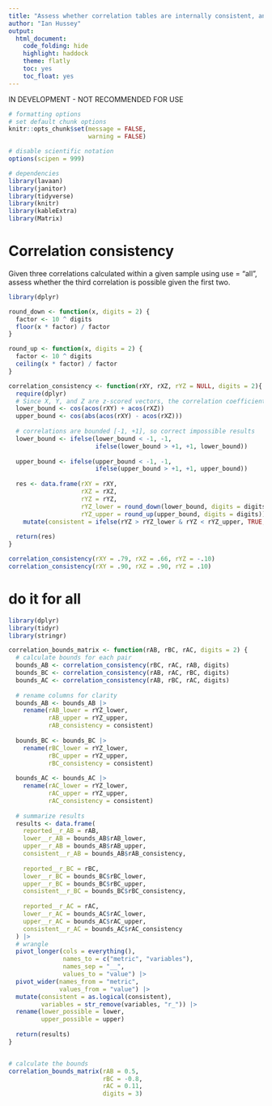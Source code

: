 ```yaml
---
title: "Assess whether correlation tables are internally consistent, and reconstruct regression analyses from correlation matrices"
author: "Ian Hussey"
output:
  html_document:
    code_folding: hide
    highlight: haddock
    theme: flatly
    toc: yes
    toc_float: yes
---
```


IN DEVELOPMENT - NOT RECOMMENDED FOR USE
 
```r

# formatting options
# set default chunk options
knitr::opts_chunk$set(message = FALSE, 
                      warning = FALSE)

# disable scientific notation
options(scipen = 999) 

```

```r

# dependencies
library(lavaan)
library(janitor)
library(tidyverse)
library(knitr)
library(kableExtra)
library(Matrix)

```

# Correlation consistency

Given three correlations calculated within a given sample using use = "all", assess whether the third correlation is possible given the first two.

```r

library(dplyr)

round_down <- function(x, digits = 2) {
  factor <- 10 ^ digits
  floor(x * factor) / factor
}

round_up <- function(x, digits = 2) {
  factor <- 10 ^ digits
  ceiling(x * factor) / factor
}

correlation_consistency <- function(rXY, rXZ, rYZ = NULL, digits = 2){
  require(dplyr)
  # Since X, Y, and Z are z-scored vectors, the correlation coefficient between any pair is the cosine similarity.
  lower_bound <- cos(acos(rXY) + acos(rXZ))
  upper_bound <- cos(abs(acos(rXY) - acos(rXZ)))
  
  # correlations are bounded [-1, +1], so correct impossible results
  lower_bound <- ifelse(lower_bound < -1, -1, 
                        ifelse(lower_bound > +1, +1, lower_bound))
  
  upper_bound <- ifelse(upper_bound < -1, -1, 
                        ifelse(upper_bound > +1, +1, upper_bound))
  
  res <- data.frame(rXY = rXY,
                    rXZ = rXZ,
                    rYZ = rYZ,
                    rYZ_lower = round_down(lower_bound, digits = digits),
                    rYZ_upper = round_up(upper_bound, digits = digits)) |>
    mutate(consistent = ifelse(rYZ > rYZ_lower & rYZ < rYZ_upper, TRUE, FALSE))
  
  return(res)
}

correlation_consistency(rXY = .79, rXZ = .66, rYZ = -.10)
correlation_consistency(rXY = .90, rXZ = .90, rYZ = .10)

```

# do it for all

```r

library(dplyr)
library(tidyr)
library(stringr)

correlation_bounds_matrix <- function(rAB, rBC, rAC, digits = 2) {
  # calculate bounds for each pair
  bounds_AB <- correlation_consistency(rBC, rAC, rAB, digits)
  bounds_BC <- correlation_consistency(rAB, rAC, rBC, digits)
  bounds_AC <- correlation_consistency(rAB, rBC, rAC, digits)
  
  # rename columns for clarity
  bounds_AB <- bounds_AB |>
    rename(rAB_lower = rYZ_lower,
           rAB_upper = rYZ_upper,
           rAB_consistency = consistent)
  
  bounds_BC <- bounds_BC |>
    rename(rBC_lower = rYZ_lower,
           rBC_upper = rYZ_upper,
           rBC_consistency = consistent)
  
  bounds_AC <- bounds_AC |>
    rename(rAC_lower = rYZ_lower,
           rAC_upper = rYZ_upper,
           rAC_consistency = consistent)
  
  # summarize results
  results <- data.frame(
    reported__r_AB = rAB,
    lower__r_AB = bounds_AB$rAB_lower,
    upper__r_AB = bounds_AB$rAB_upper,
    consistent__r_AB = bounds_AB$rAB_consistency,
    
    reported__r_BC = rBC,
    lower__r_BC = bounds_BC$rBC_lower,
    upper__r_BC = bounds_BC$rBC_upper,
    consistent__r_BC = bounds_BC$rBC_consistency,
    
    reported__r_AC = rAC,
    lower__r_AC = bounds_AC$rAC_lower,
    upper__r_AC = bounds_AC$rAC_upper,
    consistent__r_AC = bounds_AC$rAC_consistency
  ) |>
  # wrangle
  pivot_longer(cols = everything(),
               names_to = c("metric", "variables"),
               names_sep = "__",
               values_to = "value") |>
  pivot_wider(names_from = "metric",
              values_from = "value") |>
  mutate(consistent = as.logical(consistent),
         variables = str_remove(variables, "r_")) |>
  rename(lower_possible = lower,
         upper_possible = upper)
  
  return(results)
}


# calculate the bounds
correlation_bounds_matrix(rAB = 0.5, 
                          rBC = -0.8, 
                          rAC = 0.11, 
                          digits = 3) 

```

